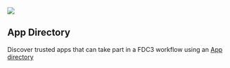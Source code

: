 <img src="/img/feature-appd.svg" />

## App Directory

Discover trusted apps that can take part in a FDC3 workflow using an [App directory](/docs/app-directory/overview)